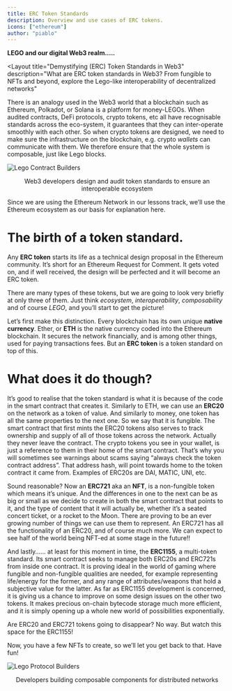 ```yaml
---
title: ERC Token Standards
description: Overview and use cases of ERC tokens.
icons: ["ethereum"]
author: "piablo"
---
```


**LEGO and our digital Web3 realm…..**


<Layout
    title="Demystifying (ERC) Token Standards in Web3" 
    description="What are ERC token standards in Web3? From fungible to NFTs and beyond, explore the Lego-like interoperability of decentralized networks" 
>
<LessonHeader title="What are token standards and why do we need them?" />

There is an analogy used in the Web3 world that a blockchain such as Ethereum,
Polkadot, or Solana is a platform for money-LEGOs. When audited contracts, DeFi
protocols, crypto tokens, etc all have recognisable standards across the
eco-system, it guarantees that they can inter-operate smoothly with each other.
So when crypto tokens are designed, we need to make sure the infrastructure on
the blockchain, e.g. crypto _wallets_ can communicate with them. We therefore
ensure that the whole system is composable, just like Lego blocks.

![Lego Contract Builders](/assets/lessons/token-standards/LegoPair2.png)

<center>
  Web3 developers design and audit token standards to ensure an interoperable
  ecosystem
</center>

Since we are using the Ethereum Network in our lessons track, we’ll use the
Ethereum ecosystem as our basis for explanation here.

# The birth of a token standard.

Any **ERC token** starts its life as a technical design proposal in the Ethereum
community. It’s short for an Ethereum Request for Comment. It gets voted on, and
if well received, the design will be perfected and it will become an ERC token.

There are many types of these tokens, but we are going to look very briefly at
only three of them. Just think _ecosystem_, _interoperability_, _composability_
and of course _LEGO_, and you’ll start to get the picture!

Let’s first make this distinction. Every blockchain has its own unique **native
currency**. Ether, or **ETH** is the native currency coded into the Ethereum
blockchain. It secures the network financially, and is among other things, used
for paying transactions fees. But an **ERC token** is a token standard on top of
this.

# What does it do though?

It’s good to realise that the token standard is what it is because of the code
in the smart contract that creates it. Similarly to ETH, we can use an **ERC20**
on the network as a token of value. And similarly to money, one token has all
the same properties to the next one. So we say that it is fungible. The smart
contract that first mints the ERC20 tokens also serves to track ownership and
supply of all of those tokens across the network. Actually they never leave the
contract. The crypto tokens you see in your wallet, is just a reference to them
in their home of the smart contract. That’s why you will sometimes see warnings
about scams saying “always check the token contract address”. That address hash,
will point towards home to the token contract it came from. Examples of ERC20s
are DAI, MATIC, UNI, etc.

Sound reasonable? Now an **ERC721** aka an **NFT**, is a non-fungible token
which means it’s unique. And the differences in one to the next can be as big or
small as we decide to create in both the smart contract that points to it, and
the type of content that it will actually be, whether it’s a seated concert
ticket, or a rocket to the Moon. There are proving to be an ever growing number
of things we can use them to represent. An ERC721 has all the functionality of
an ERC20, and of course much more. We can expect to see half of the world being
NFT-ed at some stage in the future!!

And lastly…… at least for this moment in time, the **ERC1155**, a multi-token
standard. Its smart contract seeks to manage both ERC20s and ERC721s from inside
one contract. It is proving ideal in the world of gaming where fungible and
non-fungible qualities are needed, for example representing life/energy for the
former, and any range of attributes/weapons that hold a subjective value for the
latter. As far as ERC1155 development is concerned, it is giving us a chance to
improve on some design issues on the other two tokens. It makes precious
on-chain bytecode storage much more efficient, and it is simply opening up a
whole new world of possibilities exponentially.

Are ERC20 and ERC721 tokens going to disappear? No way. But watch this space for
the ERC1155!

Now, you have a few NFTs to create, so we’ll let you get back to that. Have fun!

![Lego Protocol Builders](/assets/lessons/token-standards/NFT.LegoBuilders2.png)

<center>
  Developers building composable components for distributed networks
</center>
</Layout>
